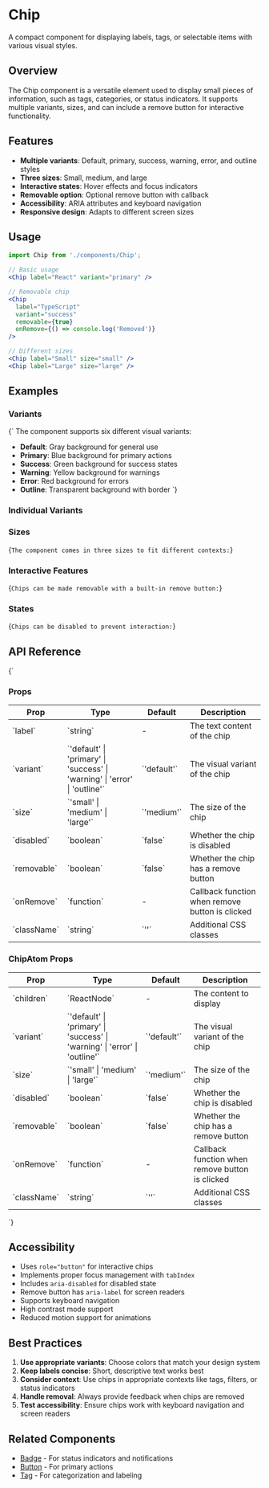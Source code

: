 
<Meta of={ChipStories} />

# Chip

A compact component for displaying labels, tags, or selectable items with various visual styles.

## Overview

The Chip component is a versatile element used to display small pieces of information, such as tags, categories, or status indicators. It supports multiple variants, sizes, and can include a remove button for interactive functionality.

## Features

- **Multiple variants**: Default, primary, success, warning, error, and outline styles
- **Three sizes**: Small, medium, and large
- **Interactive states**: Hover effects and focus indicators
- **Removable option**: Optional remove button with callback
- **Accessibility**: ARIA attributes and keyboard navigation
- **Responsive design**: Adapts to different screen sizes

## Usage

```jsx
import Chip from './components/Chip';

// Basic usage
<Chip label="React" variant="primary" />

// Removable chip
<Chip 
  label="TypeScript" 
  variant="success" 
  removable={true}
  onRemove={() => console.log('Removed')}
/>

// Different sizes
<Chip label="Small" size="small" />
<Chip label="Large" size="large" />
```

## Examples

### Variants

<Markdown>{`
The component supports six different visual variants:

- **Default**: Gray background for general use
- **Primary**: Blue background for primary actions
- **Success**: Green background for success states
- **Warning**: Yellow background for warnings
- **Error**: Red background for errors
- **Outline**: Transparent background with border
`}</Markdown>

<Canvas>
  <Story of={ChipStories.AllVariants} />
</Canvas>

### Individual Variants

<Canvas>
  <Story of={ChipStories.Default} />
</Canvas>

<Canvas>
  <Story of={ChipStories.Primary} />
</Canvas>

<Canvas>
  <Story of={ChipStories.Success} />
</Canvas>

<Canvas>
  <Story of={ChipStories.Warning} />
</Canvas>

<Canvas>
  <Story of={ChipStories.Error} />
</Canvas>

<Canvas>
  <Story of={ChipStories.Outline} />
</Canvas>

### Sizes

<Markdown>{`
The component comes in three sizes to fit different contexts:
`}</Markdown>

<Canvas>
  <Story of={ChipStories.AllSizes} />
</Canvas>

<Canvas>
  <Story of={ChipStories.Small} />
</Canvas>

<Canvas>
  <Story of={ChipStories.Large} />
</Canvas>

### Interactive Features

<Markdown>{`
Chips can be made removable with a built-in remove button:
`}</Markdown>

<Canvas>
  <Story of={ChipStories.Removable} />
</Canvas>

<Canvas>
  <Story of={ChipStories.Interactive} />
</Canvas>

### States

<Markdown>{`
Chips can be disabled to prevent interaction:
`}</Markdown>

<Canvas>
  <Story of={ChipStories.Disabled} />
</Canvas>

## API Reference

<Markdown>{`
### Props

| Prop | Type | Default | Description |
|------|------|---------|-------------|
| \`label\` | \`string\` | - | The text content of the chip |
| \`variant\` | \`'default' \| 'primary' \| 'success' \| 'warning' \| 'error' \| 'outline'\` | \`'default'\` | The visual variant of the chip |
| \`size\` | \`'small' \| 'medium' \| 'large'\` | \`'medium'\` | The size of the chip |
| \`disabled\` | \`boolean\` | \`false\` | Whether the chip is disabled |
| \`removable\` | \`boolean\` | \`false\` | Whether the chip has a remove button |
| \`onRemove\` | \`function\` | - | Callback function when remove button is clicked |
| \`className\` | \`string\` | \`''\` | Additional CSS classes |

### ChipAtom Props

| Prop | Type | Default | Description |
|------|------|---------|-------------|
| \`children\` | \`ReactNode\` | - | The content to display |
| \`variant\` | \`'default' \| 'primary' \| 'success' \| 'warning' \| 'error' \| 'outline'\` | \`'default'\` | The visual variant of the chip |
| \`size\` | \`'small' \| 'medium' \| 'large'\` | \`'medium'\` | The size of the chip |
| \`disabled\` | \`boolean\` | \`false\` | Whether the chip is disabled |
| \`removable\` | \`boolean\` | \`false\` | Whether the chip has a remove button |
| \`onRemove\` | \`function\` | - | Callback function when remove button is clicked |
| \`className\` | \`string\` | \`''\` | Additional CSS classes |
`}</Markdown>

## Accessibility

- Uses `role="button"` for interactive chips
- Implements proper focus management with `tabIndex`
- Includes `aria-disabled` for disabled state
- Remove button has `aria-label` for screen readers
- Supports keyboard navigation
- High contrast mode support
- Reduced motion support for animations

## Best Practices

1. **Use appropriate variants**: Choose colors that match your design system
2. **Keep labels concise**: Short, descriptive text works best
3. **Consider context**: Use chips in appropriate contexts like tags, filters, or status indicators
4. **Handle removal**: Always provide feedback when chips are removed
5. **Test accessibility**: Ensure chips work with keyboard navigation and screen readers

## Related Components

- [Badge](./Badge.mdx) - For status indicators and notifications
- [Button](./Button.mdx) - For primary actions
- [Tag](./Tag.mdx) - For categorization and labeling
